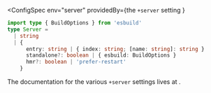 
<ConfigSpec
  env="server"
  providedBy={<ProvidedBy extension="vike-server">the <code>+server</code> setting</ProvidedBy> }
>
```ts ts-only
import type { BuildOptions } from 'esbuild'
type Server =
  | string
  | {
      entry: string | { index: string; [name: string]: string }
      standalone?: boolean | { esbuild: BuildOptions }
      hmr?: boolean | 'prefer-restart'
    }
```
</ConfigSpec>

The documentation for the various `+server` settings lives at <Link href="/vike-server"></Link>.
